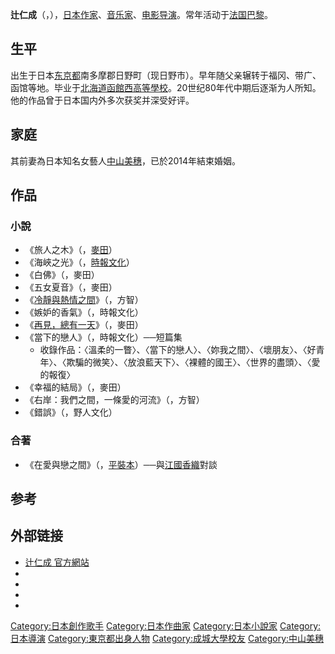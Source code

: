 {{藝人
|姓名 = 辻仁成
|類型 = 男歌手
|圖片 = Hitonari Tsuji redux.jpg
|圖片尺寸 =
|圖片簡介 =
|本名 =
|外文名 =
|外文 = 
|羅馬拼音 = Hitonari Tsuji
|英文名 =
|暱稱 =
|其他藝名 =
|國籍 = {{JPN}}
|民族 =
|籍貫 =
|出生日期 = {{birth date and age|1959|10|4}}
|出生地點 = {{JPN}}[[东京都|东京都]][[日野市|日野市]]
|逝世日期 =
|逝世地點 =
|職業 = [[歌手|歌手]]、[[小说家|小说家]]、电影导演
|語言 =
|教育程度 = 成城大学经济学部
|宗教信仰 =
|配偶 = {{marriage|[[南果步|南果步]]|1995|2000|reason=divorced}}<br>{{marriage|[[中山美穗|中山美穗]]|2002|2014|reason=divorced}}
|兒女 = 辻十斗（{{age|2004|1|14}}歲，法國國籍）
|父母 =
|音樂類型 =
|演奏樂器 = [[吉他|吉他]]
|出道地點 =
|出道作 =
|出道日期 =
|代表作 =
|活躍年代 = 1985年以后
|唱片公司 =
|經紀公司 =
|網站 = http://www.j-tsuji-h.com/ 辻仁成 官方網站
|相關團體 =
|獎項 =
|IMDb = 0875323
|現任成員 =
|過往成員 =
|音樂專輯 =
|電影 =
|主持節目 =
|電視劇 =
|廣播劇 =
|舞台劇 =
|書籍 =
}}
'''辻仁成'''（{{lang-ja|辻仁成}}，{{bd|1959年|10月4日||}}），[[日本|日本]][[作家|作家]]、[[音乐家|音乐家]]、[[电影|电影]][[导演|导演]]。常年活动于[[法国|法国]][[巴黎|巴黎]]。

==生平==
出生于日本[[东京都|东京都]]南多摩郡日野町（现日野市）。早年随父亲辗转于福冈、带广、函馆等地。毕业于[[北海道函館西高等學校|北海道函館西高等學校]]。20世纪80年代中期后逐渐为人所知。他的作品曾于日本国内外多次获奖并深受好评。

==家庭==
其前妻為日本知名女藝人[[中山美穗|中山美穗]]，已於2014年結束婚姻。

== 作品 ==
=== 小說 ===
* 《旅人之木》（{{lang|ja|旅人の木}}，[[麥田出版|麥田]]）
* 《海峽之光》（{{lang|ja|海峡の光}}，[[時報文化|時報文化]]）
* 《白佛》（{{lang|ja|白仏}}，麥田）
* 《五女夏音》（{{lang|ja|五女夏音}}，麥田）
* 《[[冷靜與熱情之間|冷靜與熱情之間]]》（{{lang|ja|冷静と情熱のあいだ}}，方智）
* 《嫉妒的香氣》（{{lang|ja|嫉妬の香り}}，時報文化）
* 《[[再見，總有一天|再見，總有一天]]》（{{lang|ja|サヨナライツカ}}，麥田）
* 《當下的戀人》（{{lang|ja|目下の恋人}}，時報文化）──短篇集
** 收錄作品：〈溫柔的一瞥〉、〈當下的戀人〉、〈妳我之間〉、〈壞朋友〉、〈好青年〉、〈欺騙的微笑〉、〈放浪藍天下〉、〈裸體的國王〉、〈世界的盡頭〉、〈愛的報復〉
* 《幸福的結局》（{{lang|ja|幸福な結末}}，麥田）
* 《右岸：我們之間，一條愛的河流》（{{lang|ja|右岸}}，方智）
* 《錯誤》（{{lang|ja|まちがい}}，野人文化）

=== 合著 ===
* 《在愛與戀之間》（{{lang|ja|恋するために生まれた}}，[[皇冠文化|平裝本]]）──與[[江國香織|江國香織]]對談

== 参考 ==
{{reflist}}

==外部链接==
*[http://www.j-tsuji-h.com/ 辻仁成 官方網站]
* {{imdb name|0875323}}{{en}}
* {{Amg name|296496}}
* {{douban people}}
* {{Mtime people|902521}}

{{Authority control}}
{{DEFAULTSORT:Tsuji Hitonari}}
[[Category:日本創作歌手|Category:日本創作歌手]]
[[Category:日本作曲家|Category:日本作曲家]]
[[Category:日本小說家|Category:日本小說家]]
[[Category:日本導演|Category:日本導演]]
[[Category:東京都出身人物|Category:東京都出身人物]]
[[Category:成城大學校友|Category:成城大學校友]]
[[Category:中山美穗|Category:中山美穗]]